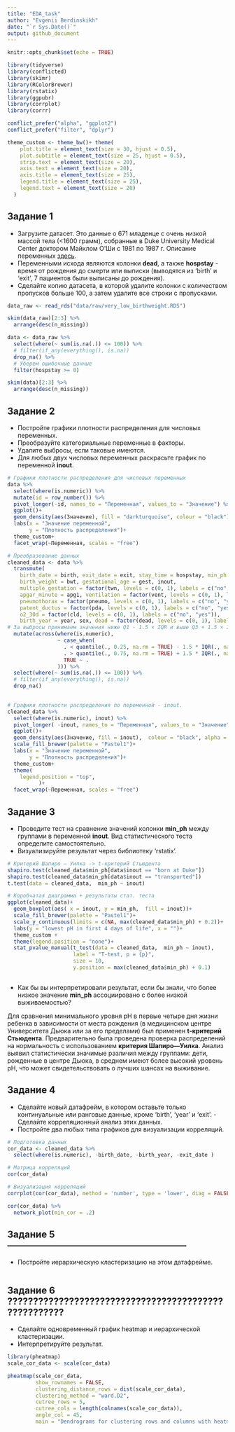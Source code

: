 ```yaml
---
title: "EDA_task"
author: "Evgenii Berdinskikh"
date: "`r Sys.Date()`"
output: github_document
---
```


```r
knitr::opts_chunk$set(echo = TRUE)

library(tidyverse)
library(conflicted)
library(skimr)
library(RColorBrewer)
library(rstatix)
library(ggpubr)
library(corrplot)
library(corrr)

conflict_prefer("alpha", "ggplot2")
conflict_prefer("filter", "dplyr")

theme_custom <- theme_bw()+ theme(
    plot.title = element_text(size = 30, hjust = 0.5),
    plot.subtitle = element_text(size = 25, hjust = 0.5),
    strip.text = element_text(size = 20),
    axis.text = element_text(size = 20),
    axis.title = element_text(size = 25),
    legend.title = element_text(size = 25),
    legend.text = element_text(size = 20)
  )

```

## Задание 1

-   Загрузите датасет. Это данные о 671 младенце с очень низкой массой тела (\<1600 грамм), собранные в Duke University Medical Center доктором Майклом О’Ши c 1981 по 1987 г. Описание переменных [здесь](https://hbiostat.org/data/repo/cvlbw). 
-   Переменными исхода являются колонки **dead**, а также **hospstay** - время от рождения до смерти или выписки (выводятся из 'birth' и 'exit', 7 пациентов были выписаны до рождения).
-   Сделайте копию датасета, в которой удалите колонки с количеством пропусков больше 100, а затем удалите все строки с пропусками.

```r

data_raw <- read_rds("data/raw/very_low_birthweight.RDS")

skim(data_raw)[2:3] %>% 
  arrange(desc(n_missing))

data <- data_raw %>% 
  select(where(~ sum(is.na(.)) <= 100)) %>% 
  # filter(if_any(everything(), is.na))
  drop_na() %>% 
  # Уберем ошибочные данные
  filter(hospstay >= 0)

skim(data)[2:3] %>% 
  arrange(desc(n_missing))

```

## Задание 2

-   Постройте графики плотности распределения для числовых переменных. 
-   Преобразуйте категориальные переменные в факторы. 
-   Удалите выбросы, если таковые имеются. 
-   Для любых двух числовых переменных раскрасьте график по переменной **inout**.

```r

# Графики плотности распределения для числовых переменных
data %>% 
  select(where(is.numeric)) %>% 
  mutate(id = row_number()) %>% 
  pivot_longer(-id, names_to = "Переменная", values_to = "Значение") %>% 
  ggplot()+
  geom_density(aes(Значение), fill = "darkturquoise", colour = "black")+
  labs(x = "Значение переменной", 
       y = "Плотность распределения")+
  theme_custom+
  facet_wrap(~Переменная, scales = "free")

# Преобразование данных
cleaned_data <- data %>% 
  transmute(
    birth_date = birth, exit_date = exit, stay_time = hospstay, min_ph = lowph, platelet_n = pltct, race, 
    birth_weight = bwt, gestational_age = gest, inout, 
    multiple_gestation = factor(twn, levels = c(0, 1), labels = c("no", "yes")), delivery, 
    apgar_minute = apg1, ventilation = factor(vent, levels = c(0, 1), labels = c("no", "yes")), 
    pneumothorax = factor(pneumo, levels = c(0, 1), labels = c("no", "yes")), 
    patent_ductus = factor(pda, levels = c(0, 1), labels = c("no", "yes")),  	
    o2_30d = factor(cld, levels = c(0, 1), labels = c("no", "yes")), 
    birth_year = year, sex, dead = factor(dead, levels = c(0, 1), labels = c("no", "yes"))) %>% 
# За выбросы принимаем значения ниже Q1 - 1.5 × IQR и выше Q3 + 1.5 × IQR
  mutate(across(where(is.numeric), 
                ~ case_when(
                  . < quantile(., 0.25, na.rm = TRUE) - 1.5 * IQR(., na.rm = TRUE) | 
                  . > quantile(., 0.75, na.rm = TRUE) + 1.5 * IQR(., na.rm = TRUE) ~ NA,
                  TRUE ~ .
                ))) %>% 
  select(where(~ sum(is.na(.)) <= 100)) %>% 
  # filter(if_any(everything(), is.na))
  drop_na()

       
# Графики плотности распределения по переменной - inout.
cleaned_data %>% 
  select(where(is.numeric), inout) %>% 
  pivot_longer( -inout, names_to = "Переменная", values_to = "Значение") %>% 
  ggplot()+
  geom_density(aes(Значение, fill = inout),  colour = "black", alpha = 0.7)+
  scale_fill_brewer(palette = "Pastel1")+
  labs(x = "Значение переменной", 
       y = "Плотность распределения")+
  theme_custom+
  theme(
    legend.position = "top", 
          )+
  facet_wrap(~Переменная, scales = "free")


```






## Задание 3

- Проведите тест на сравнение значений колонки **min_ph** между группами в переменной **inout**. Вид статистического теста определите самостоятельно. 
- Визуализируйте результат через библиотеку 'rstatix'.

```r

# Критерий Шапиро — Уилка -> t-критерий Стьюдента 
shapiro.test(cleaned_data$min_ph[data$inout == "born at Duke"])
shapiro.test(cleaned_data$min_ph[data$inout == "transported"])
t.test(data = cleaned_data,  min_ph ~ inout) 

# Коробчатая диаграмма + результаты стат. теста
ggplot(cleaned_data)+
  geom_boxplot(aes( x = inout, y = min_ph,  fill = inout))+
  scale_fill_brewer(palette = "Pastel1")+
  scale_y_continuous(limits = c(NA, max(cleaned_data$min_ph) + 0.2))+
  labs(y = "lowest pH in first 4 days of life", x = "")+
  theme_custom +
  theme(legend.position = "none")+
  stat_pvalue_manual(t_test(data = cleaned_data,  min_ph ~ inout),
                     label = "T-test, p = {p}", 
                     size = 10, 
                     y.position = max(cleaned_data$min_ph) + 0.1)
  

```
- Как бы вы интерпретировали результат, если бы знали, что более низкое значение **min_ph** ассоциировано с более низкой выживаемостью?

Для сравнения минимального уровня pH в первые четыре дня жизни ребенка в зависимости от места рождения (в медицинском центре Университета Дьюка или за его пределами) был применен **t-критерий Стьюдента**. Предварительно была проведена проверка распределений на нормальность с использованием **критерия Шапиро—Уилка**. Анализ выявил статистически значимые различия между группами: дети, рожденные в центре Дьюка, в среднем имеют более высокий уровень pH, что может свидетельствовать о лучших шансах на выживание.

## Задание 4

- Сделайте новый датафрейм, в котором оставьте только континуальные или ранговые данные, кроме 'birth', 'year' и 'exit'. - Сделайте корреляционный анализ этих данных. 
- Постройте два любых типа графиков для визуализации корреляций.

```r

# Подготовка данных
cor_data <- cleaned_data %>% 
  select(where(is.numeric), -birth_date, -birth_year, -exit_date )

# Матрица корреляций
cor(cor_data) 

# Визуализация корреляций
corrplot(cor(cor_data), method = 'number', type = 'lower', diag = FALSE)

cor(cor_data) %>% 
  network_plot(min_cor = .2)

```

## Задание 5 ----------------------------------------------------------- 

- Постройте иерархическую кластеризацию на этом датафрейме.

```r


```

## Задание 6 ?????????????????????????????????????????????????????

- Сделайте одновременный график heatmap и иерархической кластеризации. 
- Интерпретируйте результат.

```r

library(pheatmap)
scale_cor_data <- scale(cor_data)

pheatmap(scale_cor_data,
         show_rownames = FALSE, 
         clustering_distance_rows = dist(scale_cor_data),
         clustering_method = "ward.D2", 
         cutree_rows = 5,
         cutree_cols = length(colnames(scale_cor_data)),
         angle_col = 45, 
         main = "Dendrograms for clustering rows and columns with heatmap")

```


